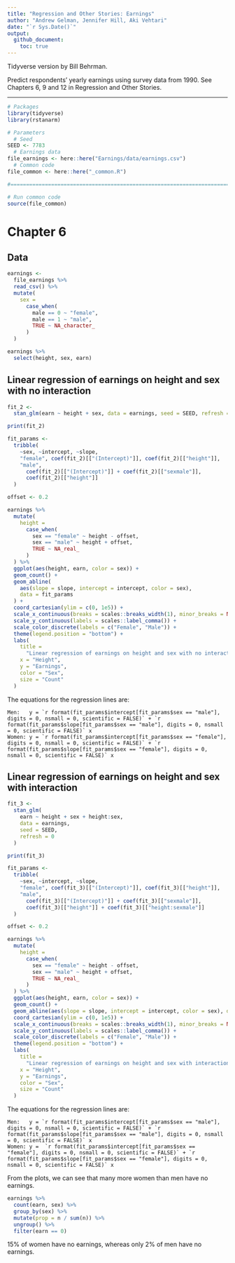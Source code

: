 ```yaml
---
title: "Regression and Other Stories: Earnings"
author: "Andrew Gelman, Jennifer Hill, Aki Vehtari"
date: "`r Sys.Date()`"
output:
  github_document:
    toc: true
---
```

Tidyverse version by Bill Behrman.

Predict respondents' yearly earnings using survey data from
1990. See Chapters 6, 9 and 12 in Regression and Other Stories.

-------------

```r
# Packages
library(tidyverse)
library(rstanarm)

# Parameters
  # Seed
SEED <- 7783
  # Earnings data
file_earnings <- here::here("Earnings/data/earnings.csv")
  # Common code
file_common <- here::here("_common.R")

#===============================================================================

# Run common code
source(file_common)
```

# Chapter 6

## Data

```r
earnings <- 
  file_earnings %>% 
  read_csv() %>% 
  mutate(
    sex = 
      case_when(
        male == 0 ~ "female",
        male == 1 ~ "male",
        TRUE ~ NA_character_
      )
  )

earnings %>% 
  select(height, sex, earn)
```

## Linear regression of earnings on height and sex with no interaction

```r
fit_2 <- 
  stan_glm(earn ~ height + sex, data = earnings, seed = SEED, refresh = 0)

print(fit_2)
```

```r
fit_params <- 
  tribble(
    ~sex, ~intercept, ~slope,
    "female", coef(fit_2)[["(Intercept)"]], coef(fit_2)[["height"]],
    "male", 
      coef(fit_2)[["(Intercept)"]] + coef(fit_2)[["sexmale"]],
      coef(fit_2)[["height"]]
  )

offset <- 0.2

earnings %>% 
  mutate(
    height =
      case_when(
        sex == "female" ~ height - offset,
        sex == "male" ~ height + offset,
        TRUE ~ NA_real_
      )
  ) %>% 
  ggplot(aes(height, earn, color = sex)) +
  geom_count() +
  geom_abline(
    aes(slope = slope, intercept = intercept, color = sex),
    data = fit_params
  ) +
  coord_cartesian(ylim = c(0, 1e5)) +
  scale_x_continuous(breaks = scales::breaks_width(1), minor_breaks = NULL) +
  scale_y_continuous(labels = scales::label_comma()) +
  scale_color_discrete(labels = c("Female", "Male")) +
  theme(legend.position = "bottom") +
  labs(
    title = 
      "Linear regression of earnings on height and sex with no interaction",
    x = "Height",
    y = "Earnings",
    color = "Sex",
    size = "Count"
  )
```

The equations for the regression lines are:

    Men:   y = `r format(fit_params$intercept[fit_params$sex == "male"], digits = 0, nsmall = 0, scientific = FALSE)` + `r format(fit_params$slope[fit_params$sex == "male"], digits = 0, nsmall = 0, scientific = FALSE)` x
    Women: y = `r format(fit_params$intercept[fit_params$sex == "female"], digits = 0, nsmall = 0, scientific = FALSE)` + `r format(fit_params$slope[fit_params$sex == "female"], digits = 0, nsmall = 0, scientific = FALSE)` x

## Linear regression of earnings on height and sex with interaction

```r
fit_3 <- 
  stan_glm(
    earn ~ height + sex + height:sex,
    data = earnings,
    seed = SEED,
    refresh = 0
  )

print(fit_3)
```

```r
fit_params <- 
  tribble(
    ~sex, ~intercept, ~slope,
    "female", coef(fit_3)[["(Intercept)"]], coef(fit_3)[["height"]],
    "male", 
      coef(fit_3)[["(Intercept)"]] + coef(fit_3)[["sexmale"]],
      coef(fit_3)[["height"]] + coef(fit_3)[["height:sexmale"]]
  )

offset <- 0.2

earnings %>% 
  mutate(
    height =
      case_when(
        sex == "female" ~ height - offset,
        sex == "male" ~ height + offset,
        TRUE ~ NA_real_
      )
  ) %>% 
  ggplot(aes(height, earn, color = sex)) +
  geom_count() +
  geom_abline(aes(slope = slope, intercept = intercept, color = sex), data = fit_params) +
  coord_cartesian(ylim = c(0, 1e5)) +
  scale_x_continuous(breaks = scales::breaks_width(1), minor_breaks = NULL) +
  scale_y_continuous(labels = scales::label_comma()) +
  scale_color_discrete(labels = c("Female", "Male")) +
  theme(legend.position = "bottom") +
  labs(
    title = 
      "Linear regression of earnings on height and sex with interaction",
    x = "Height",
    y = "Earnings",
    color = "Sex",
    size = "Count"
  )
```

The equations for the regression lines are:

    Men:   y = `r format(fit_params$intercept[fit_params$sex == "male"], digits = 0, nsmall = 0, scientific = FALSE)` + `r format(fit_params$slope[fit_params$sex == "male"], digits = 0, nsmall = 0, scientific = FALSE)` x
    Women: y =  `r format(fit_params$intercept[fit_params$sex == "female"], digits = 0, nsmall = 0, scientific = FALSE)` + `r format(fit_params$slope[fit_params$sex == "female"], digits = 0, nsmall = 0, scientific = FALSE)` x

From the plots, we can see that many more women than men have no earnings.

```r
earnings %>% 
  count(earn, sex) %>% 
  group_by(sex) %>% 
  mutate(prop = n / sum(n)) %>% 
  ungroup() %>% 
  filter(earn == 0)
```

15% of women have no earnings, whereas only 2% of men have no earnings.

